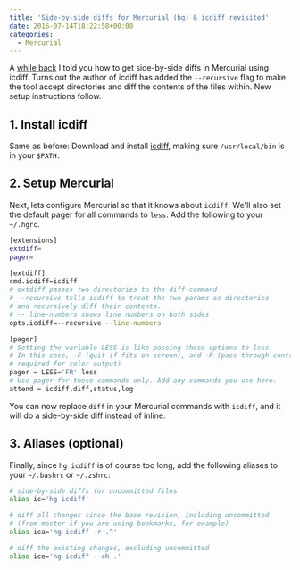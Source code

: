 ```yaml
---
title: 'Side-by-side diffs for Mercurial (hg) & icdiff revisited'
date: 2016-07-14T18:22:58+00:00
categories:
  - Mercurial
---
```



A [while back][1] I told you how to get side-by-side diffs in Mercurial using icdiff. Turns out the author of icdiff has added the `--recursive` flag to make the tool accept directories and diff the contents of the files within. New setup instructions follow.

## 1. Install icdiff

Same as before: Download and install [icdiff][2], making sure `/usr/local/bin` is in your `$PATH.`

## 2. Setup Mercurial

Next, lets configure Mercurial so that it knows about `icdiff`. We'll also set the default pager for all commands to `less`. Add the following to your `~/.hgrc`.

```bash
[extensions]
extdiff=
pager=

[extdiff]
cmd.icdiff=icdiff
# extdiff passes two directories to the diff command
# --recursive tells icdiff to treat the two params as directories
# and recursively diff their contents.
# -- line-numbers shows line numbers on both sides
opts.icdiff=--recursive --line-numbers

[pager]
# Setting the variable LESS is like passing those options to less.
# In this case, -F (quit if fits on screen), and -R (pass through control chars,
# required for color output)
pager = LESS='FR' less
# Use pager for these commands only. Add any commands you use here.
attend = icdiff,diff,status,log
```

You can now replace `diff` in your Mercurial commands with `icdiff`, and it will do a side-by-side diff instead of inline.

## 3. Aliases (optional)

Finally, since `hg icdiff` is of course too long, add the following aliases to your `~/.bashrc` or `~/.zshrc`:

```bash
# side-by-side diffs for uncommitted files
alias ic='hg icdiff'

# diff all changes since the base revision, including uncommitted
# (from master if you are using bookmarks, for example)
alias ica='hg icdiff -r .^'

# diff the existing changes, excluding uncommitted
alias ice='hg icdiff --ch .'
```

&nbsp;

[1]: http://ianobermiller.com/blog/2015/01/12/side-by-side-diffs-for-mercurial-hg/
[2]: http://www.jefftk.com/icdiff
